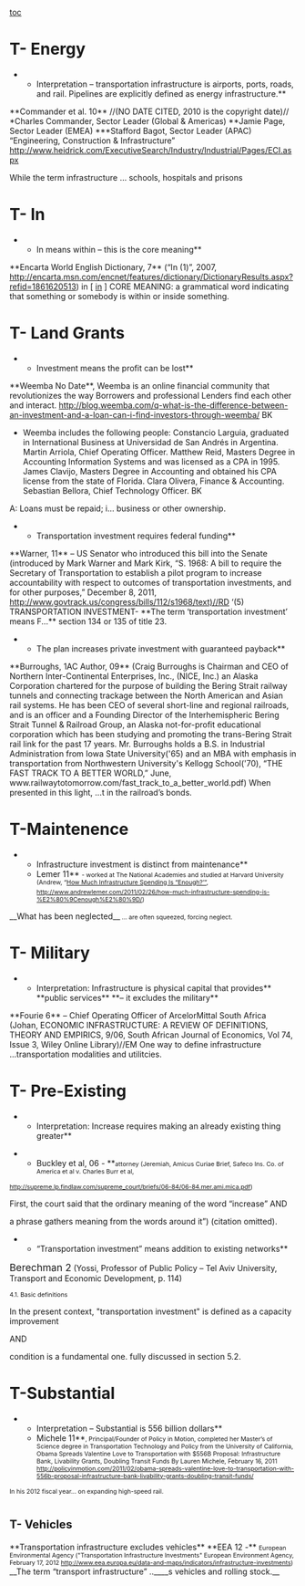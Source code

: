 [[toc]]
=T- Energy= 
**Interpretation – transportation infrastructure is airports, ports, roads, and rail. Pipelines are explicitly defined as energy infrastructure.** 
<span class="s1">**Commander et al. 10**</span> //(NO DATE CITED, 2010 is the copyright date)// *Charles Commander, Sector Leader (Global & Americas) **Jamie Page, Sector Leader (EMEA) ***Stafford Bagot, Sector Leader (APAC) “Engineering, Construction & Infrastructure” http://www.heidrick.com/ExecutiveSearch/Industry/Industrial/Pages/ECI.aspx

While the term infrastructure … schools, hospitals and prisons

=T- In= 
**In means within – this is the core meaning**
<span class="s1">**Encarta World English Dictionary, 7** </span>(“In (1)”, 2007, http://encarta.msn.com/encnet/features/dictionary/DictionaryResults.aspx?refid=1861620513)
<span class="s2">in</span><span class="s3"> [ [[http://encarta.msn.com/encnet/features/dictionary/Pronounce.aspx?search=in|in]] ] </span><span class="s2">CORE MEANING: a grammatical word indicating that something or somebody is within or inside something</span><span class="s3">. </span>
=T- Land Grants= 
**Investment means the profit can be lost**
<span class="s1">**Weemba No Date**</span>, Weemba is an online financial community that revolutionizes the way Borrowers and professional Lenders find each other and interact. [[http://blog.weemba.com/q-what-is-the-difference-between-an-investment-and-a-loan-can-i-find-investors-through-weemba/]] BK
*Weemba includes the following people: Constancio Larguia, graduated in International Business at Universidad de San Andrés in Argentina. Martin Arriola, Chief Operating Officer. Matthew Reid, Masters Degree in Accounting Information Systems and was licensed as a CPA in 1995. James Clavijo, Masters Degree in Accounting and obtained his CPA license from the state of Florida. Clara Olivera, Finance & Accounting. Sebastian Bellora, Chief Technology Officer. BK
<span class="s2">A: </span><span class="s3">Loans must be repaid; i...</span><span class="s2"> business or other ownership.</span>

**Transportation investment requires federal funding**
<span class="s1">**Warner, 11**</span> – US Senator who introduced this bill into the Senate (introduced by Mark Warner and Mark Kirk, “S. 1968: A bill to require the Secretary of Transportation to establish a pilot program to increase accountability with respect to outcomes of transportation investments, and for other purposes,” December 8, 2011, [[http://www.govtrack.us/congress/bills/112/s1968/text)//RD]]
‘(5) TRANSPORTATION INVESTMENT- <span class="s4">**The term ‘transportation investment’ means F...**</span> section 134 or 135 of title 23.

**The plan increases private investment with guaranteed payback**
<span class="s1">**Burroughs, 1AC Author, 09**</span> (Craig Burroughs is Chairman and CEO of Northern Inter-Continental Enterprises, Inc., (NICE, Inc.) an Alaska Corporation chartered for the purpose of building the Bering Strait railway tunnels and connecting trackage between the North American and Asian rail systems. He has been CEO of several short-line and regional railroads, and is an officer and a Founding Director of the Interhemispheric Bering Strait Tunnel & Railroad Group, an Alaska not-for-profit educational corporation which has been studying and promoting the trans-Bering Strait rail link for the past 17 years. Mr. Burroughs holds a B.S. in Industrial Administration from Iowa State University('65) and an MBA with emphasis in transportation from Northwestern University's Kellogg School('70), “THE FAST TRACK TO A BETTER WORLD,” June, www.railwaytotomorrow.com/fast_track_to_a_better_world.pdf)
When presented in this light, ...t in the railroad’s <span class="s4">bonds</span>.
=T-Maintenence= 
**Infrastructure investment is distinct from maintenance**
**Lemer 11** <span style="font-size: 10.6667px;">- worked at The National Academies and studied at Harvard University (Andrew, “</span><span style="color: #000000; font-size: 10.6667px; text-decoration: none;">[[http://www.andrewlemer.com/2011/02/26/how-much-infrastructure-spending-is-%e2%80%9cenough%e2%80%9d/|How Much Infrastructure Spending Is “Enough?’”]]</span><span style="font-size: 10.6667px;">, </span><span style="color: #000000; font-size: 10.6667px; text-decoration: none;">[[http://www.andrewlemer.com/2011/02/26/how-much-infrastructure-spending-is-%E2%80%9Cenough%E2%80%9D/]]</span><span style="font-size: 10.6667px;">)</span>

__What has been neglected__<span style="font-size: 10.6667px;"> ... are often squeezed, forcing neglect.</span>
=T- Military= 
**Interpretation: Infrastructure is physical capital that provides** <span class="s1">**public services**</span> **– it excludes the military**
<span class="s2">**Fourie 6** – </span>Chief Operating Officer of ArcelorMittal South Africa (Johan, ECONOMIC INFRASTRUCTURE: A REVIEW OF DEFINITIONS, THEORY AND EMPIRICS, 9/06, South African Journal of Economics, Vol 74, Issue 3, Wiley Online Library)//EM
One way to define infrastructure ...transportation modalities and utilitcies.
=T- Pre-Existing= 
**<span style="mso-bidi-font-weight: normal;">Interpretation: Increase requires making an already existing thing greater</span>**

**<span style="mso-bidi-font-weight: normal;">Buckley et al, 06 - </span>**<span style="font-size: 8.0pt; mso-bidi-font-family: Calibri; mso-bidi-theme-font: minor-latin;">attorney (Jeremiah, Amicus Curiae Brief, Safeco Ins. Co. of America et al v. Charles Burr et al, </span>

<span style="color: windowtext; font-size: 8.0pt; mso-bidi-font-family: Calibri; mso-bidi-font-size: 11.0pt; mso-bidi-theme-font: minor-latin; text-decoration: none; text-underline: none;">[[http://supreme.lp.findlaw.com/supreme_court/briefs/06-84/06-84.mer.ami.mica.pdf]]</span><span style="font-size: 8.0pt; mso-bidi-font-family: Calibri; mso-bidi-font-size: 11.0pt; mso-bidi-theme-font: minor-latin;">)</span>

First, the court said that the ordinary meaning of the word “increase”
AND

a phrase gathers meaning from the words around it”) (citation omitted).


**<span style="mso-bidi-font-weight: normal;">“Transportation investment” means addition to existing networks</span>**

<span class="StyleStyleBold12pt"><span style="font-size: 13.0pt; mso-bidi-font-size: 11.0pt;">Berechman 2</span></span> (Yossi, Professor of Public Policy – Tel Aviv University, Transport and Economic Development, p. 114)

<span style="font-size: 8.0pt; mso-bidi-font-size: 11.0pt;">4.1. Basic definitions</span>

In the present context, "transportation investment" is defined as a capacity improvement

AND

condition is a fundamental one. fully discussed in section 5.2.

=T-Substantial= 
**Interpretation – Substantial is 556 billion dollars**
**Michele 11**<span style="font-size: 10.6667px;">, Principal/Founder of Policy in Motion, completed her Master’s of Science degree in Transportation Technology and Policy from the University of California, Obama Spreads Valentine Love to Transportation with $556B Proposal: Infrastructure Bank, Livability Grants, Doubling Transit Funds By Lauren Michele, February 16, 2011 http://policyinmotion.com/2011/02/obama-spreads-valentine-love-to-transportation-with-556b-proposal-infrastructure-bank-livability-grants-doubling-transit-funds/</span>
<span style="font-size: 10.6667px;">In his 2012 fiscal year... on expanding high-speed rail.</span>

=<span style="font-size: 20px;">T- Vehicles</span>= 
<span class="StyleBoldUnderline">**Transportation infrastructure excludes vehicles**</span>
<span class="StyleBoldUnderline">**EEA 12 -** </span><span style="font-size: 10.6667px;">European Environmental Agency ("Transportation Infrastructure Investments" European Environment Agency, February 17, 2012 [[http://www.eea.europa.eu/data-and-maps/indicators/infrastructure-investments]])</span>
__The term “transport infrastructure” ..____s vehicles and rolling stock.__